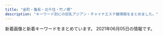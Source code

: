 ```yaml
---
title: "金町・亀有・北千住・竹ノ塚"
description: "キーワード別にの巨乳アジアン・チャイナエステ嬢情報をまとめました。"
---
```


新着画像と新着キーワードをまとめています。
2021年06月05日の情報です。

<DmmAffiliateIns />
<KeywordTable
  shops={
    [
    {
        "url": "https://arzt-spa.iest.info/",
        "name": "Arzt spa\u30fb\u30a2\u30eb\u30c4\u30b9\u30d1",
        "img_links": [
            "https://arzt-spa.iest.info/images/staff0.jpg",
            "https://arzt-spa.iest.info/images/acc4.jpg",
            "https://arzt-spa.iest.info/images/acc6.jpg",
            "https://arzt-spa.iest.info/images/pick.jpg",
            "https://arzt-spa.iest.info/images/end.jpg",
            "https://arzt-spa.iest.info/images/acc5.jpg",
            "https://arzt-spa.iest.info/images/staff_line.jpg",
            "https://arzt-spa.iest.info/images/girl_bt.jpg",
            "https://arzt-spa.iest.info/images/acc1.jpg",
            "https://arzt-spa.iest.info/images/top.jpg",
            "https://arzt-spa.iest.info/images/bjs3.jpg",
            "https://arzt-spa.iest.info/images/acc2.jpg",
            "https://arzt-spa.iest.info/photos/sites/8/2021/05/2021051108091387.jpg",
            "https://arzt-spa.iest.info/photos/sites/8/2021/05/2021052003571283.jpg",
            "https://arzt-spa.iest.info/images/mobile.jpg",
            "https://arzt-spa.iest.info/photos/sites/8/2021/05/2021052003571253.jpg",
            "https://arzt-spa.iest.info/photos/sites/8/2021/04/202104290958056.jpg",
            "https://arzt-spa.iest.info/images/news.jpg",
            "https://arzt-spa.iest.info/images/link_line.jpg",
            "https://arzt-spa.iest.info/images/acc3.jpg",
            "https://arzt-spa.iest.info/photos/sites/8/2021/05/2021052102083831.jpg",
            "https://arzt-spa.iest.info/images/line1.jpg",
            "https://arzt-spa.iest.info/photos/sites/8/2021/04/2021042909585676.jpg",
            "https://arzt-spa.iest.info/photos/sites/8/2021/05/2021052102074914.jpg"
        ],
        "station": "JR\u4e80\u6709\u99c5\u5357\u53e3",
        "keywords": {
            "E": 6,
            "88": 4,
            "83": 4,
            "86": 2,
            "87": 2,
            "D": 8,
            "90": 2
        }
    },
    {
        "name": "Amor-\u30a2\u30e2\u30fc\u30eb-",
        "img_links": [
            "http://relax-esthe.tokyo/images/call.png",
            "http://relax-esthe.tokyo/css/staff/staff09.png",
            "http://relax-esthe.tokyo/css/staff/staff07.png",
            "http://relax-esthe.tokyo/css/m-top-right01.jpg",
            "http://relax-esthe.tokyo/css/staff/staff0n.png",
            "http://relax-esthe.tokyo/css/m-top-right03.jpg",
            "http://relax-esthe.tokyo/css/staff/staff02.png",
            "http://relax-esthe.tokyo/css/m-head1.jpg",
            "http://relax-esthe.tokyo/css/m-left.jpg",
            "http://relax-esthe.tokyo/css/staff/staff05.png",
            "http://relax-esthe.tokyo/css/m-right.jpg",
            "http://relax-esthe.tokyo/css/m-top02.jpg",
            "http://relax-esthe.tokyo/css/m-yejiao.jpg",
            "http://relax-esthe.tokyo/css/staff/staff01.png",
            "http://relax-esthe.tokyo/css/m-top-right04.jpg",
            "http://relax-esthe.tokyo/css/top-left01.jpg",
            "http://relax-esthe.tokyo/css/staff/staff03.png",
            "http://relax-esthe.tokyo/css/staff/staff06.png",
            "http://relax-esthe.tokyo/css/m-top-right02.jpg"
        ],
        "url": "http://relax-esthe.tokyo/",
        "keywords": {},
        "station": "\u6885\u5cf6\u99c5"
    },
    {
        "url": "https://s-esthe.biz/",
        "img_links": [
            "https://s-esthe.biz/wp-content/themes/este/img/top-img01b.png",
            "https://s-esthe.biz/wp-content/uploads/2019/06/47567uhito.jpg",
            "https://s-esthe.biz/wp-content/uploads/2019/06/345678hito.jpg",
            "https://s-esthe.biz/wp-content/themes/este/img/4.jpg",
            "https://s-esthe.biz/wp-content/themes/este/img/1.jpg",
            "https://s-esthe.biz/wp-content/uploads/2021/05/211nss.jpg",
            "https://s-esthe.biz/wp-content/uploads/2019/06/23456hito.jpg",
            "https://s-esthe.biz/wp-content/themes/este/img/top-img02.png",
            "https://s-esthe.biz/wp-content/uploads/2019/06/651hito.jpg",
            "https://s-esthe.biz/wp-content/themes/este/img/call.png",
            "https://s-esthe.biz/wp-content/themes/este/img/2.jpg",
            "https://s-esthe.biz/wp-content/themes/este/img/3.jpg",
            "https://s-esthe.biz/wp-content/themes/este/img/tel_footer.png",
            "https://s-esthe.biz/wp-content/themes/este/img/tel_header.png",
            "https://s-esthe.biz/wp-content/themes/este/img/top-img01a.png"
        ],
        "name": "\u3057\u3093\u3061\u3083\u3093",
        "station": "\u5343\u4f4f\u5927\u6a4b\u99c5",
        "keywords": {
            "D": 12,
            "E": 6
        }
    },
    {
        "img_links": [
            "http://iyasinobara.oks.bz/photos/sites/36/2021/03/2021030303232197.jpg",
            "http://iyasinobara.oks.bz/images/top.jpg",
            "http://iyasinobara.oks.bz/photos/sites/36/2020/11/2020112101523963.jpg",
            "http://iyasinobara.oks.bz/images/mobile.jpg",
            "http://iyasinobara.oks.bz/images/s_shedule.jpg",
            "http://iyasinobara.oks.bz/images/s_news.jpg",
            "http://iyasinobara.oks.bz/images/room2.jpg",
            "http://iyasinobara.oks.bz/images/s_staff.jpg",
            "http://iyasinobara.oks.bz/images/room3.jpg",
            "http://iyasinobara.oks.bz/images/room4.jpg",
            "http://iyasinobara.oks.bz/images/room1.jpg",
            "http://iyasinobara.oks.bz/photos/sites/36/2019/12/2019121401184994.jpg",
            "http://iyasinobara.oks.bz/photos/sites/36/2020/02/2020021401252254.jpg"
        ],
        "url": "http://iyasinobara.oks.bz/",
        "name": "\u7652\u3057\u306e\u8594\u8587",
        "keywords": {
            "D": 10,
            "90": 5,
            "F": 5,
            "85": 5,
            "82": 5,
            "C": 16,
            "87": 5
        },
        "station": "JR\u91d1\u753a\u99c5\u5317\u53e3"
    },
    {
        "keywords": {
            "86": 3,
            "87": 3
        },
        "url": "http://esthe-aroma.xyz/",
        "img_links": [
            "http://esthe-aroma.xyz/images/cg02.jpg",
            "http://esthe-aroma.xyz/images/esthe1.jpg",
            "http://esthe-aroma.xyz/images/cg01.jpg",
            "http://esthe-aroma.xyz/images/esthe2.jpg",
            "http://esthe-aroma.xyz/images/home.png",
            "http://esthe-aroma.xyz/images/main-sp.jpg",
            "http://esthe-aroma.xyz/images/clear.png",
            "http://esthe-aroma.xyz/images/acc1.jpg",
            "http://esthe-aroma.xyz/images/esthe3.jpg",
            "http://esthe-aroma.xyz/images/acc.jpg",
            "http://esthe-aroma.xyz/images/gallery.png",
            "http://esthe-aroma.xyz/images/staff.png",
            "http://esthe-aroma.xyz/images/link.png",
            "http://esthe-aroma.xyz/images/blog_002.png",
            "http://esthe-aroma.xyz/images/friend.png",
            "http://esthe-aroma.xyz/images/header3.png",
            "http://esthe-aroma.xyz/images/home_002.png",
            "http://esthe-aroma.xyz/images/main1.jpg",
            "http://esthe-aroma.xyz/images/info.png"
        ],
        "name": "\u5927\u5bb6\u65cf",
        "station": "\u7af9\u30ce\u585a\u99c5\u6771\u53e3"
    },
    {
        "img_links": [],
        "keywords": {},
        "name": "\u82b1\u306e\u604b",
        "station": "\u7dbe\u702c\u99c5\u6771\u53e3",
        "url": "http://bananokoi.ies.bz/"
    },
    {
        "keywords": {
            "90": 1,
            "87": 1,
            "D": 4,
            "84": 1,
            "86": 3,
            "83": 1,
            "C": 2,
            "85": 3,
            "E": 2
        },
        "img_links": [
            "http://iris.este.work/int1.png",
            "http://iris.este.work/staff_t.jpg",
            "http://iris.este.work/2/uploadimg/1587527299.jpg",
            "http://iris.este.work/2/uploadimg/1591787978.jpg",
            "http://iris.este.work/news.jpg",
            "http://iris.este.work/2/uploadimg/1610606666.jpg",
            "http://iris.este.work/s1.png",
            "http://iris.este.work/sys1.jpg",
            "http://iris.este.work/2/uploadimg/1597642441.jpeg",
            "http://iris.este.work/2/uploadimg/1604372331.jpg",
            "http://iris.este.work/2/uploadimg/1597806778.jpg",
            "http://iris.este.work/head.jpg",
            "http://iris.este.work/2/uploadimg/1610606533.jpg",
            "http://iris.este.work/2/uploadimg/1587527512.jpg",
            "http://iris.este.work/2/uploadimg/1615527059.jpeg",
            "http://iris.este.work/sys2.jpg",
            "http://iris.este.work/2/uploadimg/1607661251.jpg"
        ],
        "url": "http://iris.este.work/",
        "name": "IRIS \uff5e\u30a2\u30a4\u30ea\u30b9\uff5e",
        "station": "JR\u5317\u5343\u4f4f\u99c5\u6771\u53e3"
    },
    {
        "img_links": [
            "http://e-luxury.work/img/kayo2.jpg",
            "http://e-luxury.work/images/news.jpg",
            "http://e-luxury.work/img/minami1.jpg",
            "http://e-luxury.work/images/tt.jpg",
            "http://e-luxury.work/images/6.jpg",
            "http://e-luxury.work/images/head.jpg",
            "http://e-luxury.work/images/ta.jpg",
            "http://e-luxury.work/images/sys.jpg",
            "http://e-luxury.work/images/int1.jpg",
            "http://e-luxury.work/images/int2.jpg",
            "http://e-luxury.work/images/4.jpg",
            "http://e-luxury.work/images/tel.jpg",
            "http://e-luxury.work/images/mobile.jpg",
            "http://e-luxury.work/img/mimi1.jpg",
            "http://e-luxury.work/images/interior_t.jpg",
            "http://e-luxury.work/img/eri1.jpg",
            "http://e-luxury.work/images/2.jpg",
            "http://e-luxury.work/images/staff_t.jpg",
            "http://e-luxury.work/img/yuki1.jpg",
            "http://e-luxury.work/img/kayo1.jpg",
            "http://e-luxury.work/img/momoka1.jpg",
            "http://e-luxury.work/images/5.jpg",
            "http://e-luxury.work/images/1.jpg",
            "http://e-luxury.work/img/mina1.jpg",
            "http://e-luxury.work/images/3.jpg",
            "http://e-luxury.work/images/b1.jpg",
            "http://e-luxury.work/images/7.jpg"
        ],
        "keywords": {},
        "station": "\u7dbe\u702c\u99c5\u897f\u53e3",
        "url": "http://e-luxury.work/",
        "name": "Angel"
    },
    {
        "url": "https://bright.xyz.mn/",
        "img_links": [
            "https://bright.xyz.mn/images/new.jpg",
            "https://bright.xyz.mn/images/news_bj3.jpg",
            "https://bright.xyz.mn/images/end.png",
            "https://bright.xyz.mn/images/s_news.jpg",
            "https://bright.xyz.mn/images/s_face.jpg",
            "https://bright.xyz.mn/photos/sites/10/2020/07/202007261153576.jpg",
            "https://bright.xyz.mn/photos/sites/10/2021/05/2021052101451231.jpg",
            "https://bright.xyz.mn/photos/sites/10/2020/07/2020072612030016.jpg",
            "https://bright.xyz.mn/photos/sites/10/2020/07/2020072611535558.jpg",
            "https://bright.xyz.mn/photos/sites/10/2021/05/2021052101403735-308x411.jpg",
            "https://bright.xyz.mn/images/1.jpg",
            "https://bright.xyz.mn/photos/sites/10/2021/05/2021052101453282-308x411.jpg",
            "https://bright.xyz.mn/images/s_link.jpg",
            "https://bright.xyz.mn/images/line.png",
            "https://bright.xyz.mn/photos/sites/10/2021/05/202105210145508.jpg",
            "https://bright.xyz.mn/photos/sites/10/2021/05/202105210145508-308x411.jpg",
            "https://bright.xyz.mn/photos/sites/10/2021/05/2021052003325366.jpg",
            "https://bright.xyz.mn/images/s_pick.png",
            "https://bright.xyz.mn/photos/sites/10/2020/01/2020010607464468.jpg",
            "https://bright.xyz.mn/images/2.jpg",
            "https://bright.xyz.mn/images/top.png",
            "https://bright.xyz.mn/images/mobile.jpg",
            "https://bright.xyz.mn/photos/sites/10/2020/08/2020081003373131.jpg",
            "https://bright.xyz.mn/images/s_therapist.jpg",
            "https://bright.xyz.mn/photos/sites/10/2020/08/2020081003373252.jpg",
            "https://bright.xyz.mn/photos/sites/10/2021/05/2021052101403735.jpg",
            "https://bright.xyz.mn/images/staff_bj3.jpg",
            "https://bright.xyz.mn/photos/sites/10/2021/05/2021052101453282.jpg"
        ],
        "name": "Plaisir\u30fb\u30d7\u30ec\u30b8\u30fc\u30eb",
        "station": "JR\u4e80\u6709\u99c5\u5357\u53e3",
        "keywords": {
            "88": 54,
            "D": 56,
            "85": 36,
            "E": 58,
            "87": 18,
            "C": 2,
            "92": 18,
            "H": 18,
            "G": 20,
            "86": 18
        }
    },
    {
        "img_links": [
            "http://www.relax-miyabi.com/img/footer-top_off.jpg",
            "http://www.relax-miyabi.com/img/glo_01_off.jpg",
            "http://www.relax-miyabi.com/img/glo_03_off.jpg",
            "http://www.relax-miyabi.com/img/top-h5R.jpg",
            "http://www.relax-miyabi.com/img/top-course_off.jpg",
            "http://www.relax-miyabi.com/img/top-course2_off.jpg",
            "http://www.relax-miyabi.com/img/glo_02_off.jpg",
            "http://www.relax-miyabi.com/img/top-h5R2.jpg",
            "http://www.relax-miyabi.com/files/019-03.jpg",
            "http://www.relax-miyabi.com/files/019-02.jpg",
            "http://www.relax-miyabi.com/files/014.jpg",
            "http://www.relax-miyabi.com/files/014-03.jpg",
            "http://www.relax-miyabi.com/img/icon_tel.png",
            "http://www.relax-miyabi.com/img/slider/2.jpg",
            "http://www.relax-miyabi.com/img/bnr-01_off.jpg",
            "http://www.relax-miyabi.com/img/glo_05_off.jpg",
            "http://www.relax-miyabi.com/img/bnr-02_off.jpg",
            "http://www.relax-miyabi.com/img/glo_04_off.jpg",
            "http://www.relax-miyabi.com/img/slider/1.jpg",
            "http://www.relax-miyabi.com/img/slider/3.jpg",
            "http://www.relax-miyabi.com/img/h4-top.jpg",
            "http://www.relax-miyabi.com/files/014-02.jpg",
            "http://www.relax-miyabi.com/files/019.jpg",
            "http://www.relax-miyabi.com/img/glo_06_off.jpg"
        ],
        "name": "\u96c5",
        "keywords": {
            "86": 3,
            "88": 3,
            "D": 6
        },
        "url": "http://www.relax-miyabi.com/",
        "station": "\u4e94\u53cd\u91ce\u99c5"
    },
    {
        "station": "JR\u4e80\u6709\u99c5\u5317\u53e3",
        "url": "https://white.tyo.cm/",
        "keywords": {},
        "img_links": [],
        "name": "White\uff5e\u30db\u30ef\u30a4\u30c8\uff5e"
    },
    {
        "name": "Spring-\u30b9\u30d7\u30ea\u30f3\u30b0-",
        "img_links": [
            "http://spring02.est888.com/css/nav/nav-006.png",
            "http://spring02.est888.com/css/staff/staff11.png",
            "http://spring02.est888.com/css/staff/staff11-b.png",
            "http://spring02.est888.com/css/staff/staff09.png",
            "http://spring02.est888.com/css/staff/staff01.png",
            "http://spring02.est888.com/css/nav/nav-003.png",
            "http://spring02.est888.com/css/nav/nav-002.png",
            "http://spring02.est888.com/css/nav/nav-005.png",
            "http://spring02.est888.com/css/staff/staff12.png",
            "http://spring02.est888.com/css/staff/staff010.png",
            "http://spring02.est888.com/css/nav/nav-001.png",
            "http://spring02.est888.com/css/staff/staff03.png",
            "http://spring02.est888.com/css/staff/staff003-b.png",
            "http://spring02.est888.com/css/top01.png",
            "http://spring02.est888.com/css/staff/staff11-a.png",
            "http://spring02.est888.com/css/staff/staff0008.png",
            "http://spring02.est888.com/css/staff/staff03-a.png",
            "http://spring02.est888.com/css/staff/staff01-a.png",
            "http://spring02.est888.com/css/staff/staff09-a.png",
            "http://spring02.est888.com/css/staff/staff04.png",
            "http://spring02.est888.com/css/top003.png",
            "http://spring02.est888.com/css/staff/staff04-a.png",
            "http://spring02.est888.com/css/staff/staff005-a.png",
            "http://spring02.est888.com/css/staff/staff010-a.png",
            "http://spring02.est888.com/css/staff/staff12-b.png",
            "http://spring02.est888.com/css/staff/staff12-a.png",
            "http://spring02.est888.com/css/nav/nav-004.png",
            "http://spring02.est888.com/css/staff/staff09-b.png",
            "http://spring02.est888.com/css/staff/staff005.png",
            "http://spring02.est888.com/css/top02-left.png",
            "http://spring02.est888.com/css/staff/staff008-b.png",
            "http://spring02.est888.com/css/tel.png",
            "http://spring02.est888.com/css/staff/staff005-b.png",
            "http://spring02.est888.com/css/staff/staff01-b.png",
            "http://spring02.est888.com/css/staff/staff04-b.png",
            "http://spring02.est888.com/css/osusume01.png",
            "http://spring02.est888.com/css/top04.png",
            "http://spring02.est888.com/css/staff/staff010-b.png"
        ],
        "url": "http://spring02.est888.com/",
        "station": "\u7dbe\u702c\u99c5\u897f\u53e3",
        "keywords": {
            "84": 1,
            "90": 3,
            "85": 3,
            "C": 4,
            "E": 2,
            "91": 1,
            "G": 1,
            "89": 1
        }
    },
    {
        "keywords": {
            "90": 9,
            "88": 9,
            "85": 9,
            "87": 9,
            "C": 15,
            "D": 36,
            "89": 9,
            "86": 27
        },
        "name": "\u30e9\u30c3\u30b7\u30e5",
        "url": "https://lush.jpn.vin/",
        "img_links": [
            "https://lush.jpn.vin/images/girl.png",
            "https://lush.jpn.vin/photos/sites/6/2020/12/202012140206371.jpg",
            "https://lush.jpn.vin/images/tit_pick.jpg",
            "https://lush.jpn.vin/photos/sites/6/2021/01/2021011906135643.jpg",
            "https://lush.jpn.vin/photos/sites/6/2021/01/2021012905303514.jpg",
            "https://lush.jpn.vin/photos/sites/6/2020/12/2020121402091934.jpg",
            "https://lush.jpn.vin/images/room2.jpg",
            "https://lush.jpn.vin/photos/sites/6/2020/12/2020121402082025.jpg",
            "https://lush.jpn.vin/images/room1.jpg",
            "https://lush.jpn.vin/images/room3.jpg",
            "https://lush.jpn.vin/photos/sites/6/2021/02/2021021804400223.jpg",
            "https://lush.jpn.vin/photos/sites/6/2020/12/2020121402072787.jpg",
            "https://lush.jpn.vin/photos/sites/6/2021/05/202105260132415.jpg",
            "https://lush.jpn.vin/images/top.png",
            "https://lush.jpn.vin/images/lb.png",
            "https://lush.jpn.vin/images/room4.jpg",
            "https://lush.jpn.vin/images/tit_staff.jpg",
            "https://lush.jpn.vin/images/border-bottom.png",
            "https://lush.jpn.vin/images/end.jpg",
            "https://lush.jpn.vin/images/rb.png",
            "https://lush.jpn.vin/images/bg_comend.jpg",
            "https://lush.jpn.vin/images/side_mobile.png",
            "https://lush.jpn.vin/images/tit_news.png"
        ],
        "station": "JR\u91d1\u753a\u99c5\u5317\u53e3"
    },
    {
        "keywords": {},
        "url": "http://sumirety.xyz/",
        "img_links": [],
        "station": "\u6885\u5cf6\u99c5",
        "name": "\u5fc3"
    },
    {
        "img_links": [
            "http://raku.est888.com/css/nav/nav-006.jpg",
            "http://raku.est888.com/css/cam00001.jpg",
            "http://raku.est888.com/css/tel.png",
            "http://raku.est888.com/css/nav/nav-001.jpg",
            "http://raku.est888.com/css/osusume001.jpg",
            "http://raku.est888.com/css/staff/staff0002-a.png",
            "http://raku.est888.com/css/nav/nav-003.jpg",
            "http://raku.est888.com/css/nav/nav-004.jpg",
            "http://raku.est888.com/css/nav/nav-002.jpg",
            "http://raku.est888.com/css/nav/nav-005.jpg",
            "http://raku.est888.com/css/staff/staff01-a.png",
            "http://raku.est888.com/css/staff/staff00001-a.png",
            "http://raku.est888.com/css/top02-left.png"
        ],
        "url": "http://raku.est888.com/",
        "name": "\u697d",
        "keywords": {
            "D": 1,
            "89": 1,
            "87": 2,
            "C": 2
        },
        "station": "JR\u91d1\u753a\u99c5\u5317\u53e3"
    },
    {
        "keywords": {},
        "url": "http://kenkohouse.com/",
        "station": "JR\u4e80\u6709\u99c5\u5317\u53e3",
        "img_links": [],
        "name": "\u30b5\u30e9\u30f3"
    },
    {
        "img_links": [
            "http://www.yurikago-massage.work/img/sta6.jpg",
            "http://www.yurikago-massage.work/img/st11.jpg",
            "http://www.yurikago-massage.work/img/st10.jpg",
            "http://www.yurikago-massage.work/img/sta10.jpg",
            "http://www.yurikago-massage.work/img/st7.jpg",
            "http://www.yurikago-massage.work/img/sta8.jpg",
            "http://www.yurikago-massage.work/img/sta7.jpg",
            "http://www.yurikago-massage.work/img/nos.jpg",
            "http://www.yurikago-massage.work/img/sta12.jpg",
            "http://www.yurikago-massage.work/img/botton.jpg",
            "http://www.yurikago-massage.work/img/fla-1.jpg",
            "http://www.yurikago-massage.work/img/st13.jpg",
            "http://www.yurikago-massage.work/img/sta9.jpg",
            "http://www.yurikago-massage.work/img/st6.jpg",
            "http://www.yurikago-massage.work/img/sta11.jpg",
            "http://www.yurikago-massage.work/img/st8.jpg",
            "http://www.yurikago-massage.work/img/sta13.jpg",
            "http://www.yurikago-massage.work/img/fla-2.jpg",
            "http://www.yurikago-massage.work/img/st9.jpg",
            "http://www.yurikago-massage.work/img/mo.png",
            "http://www.yurikago-massage.work/img/st12.jpg",
            "http://www.yurikago-massage.work/img/st09.jpg"
        ],
        "name": "\u3086\u308a\u304b\u3054",
        "station": "JR\u91d1\u753a\u99c5\u5317\u53e3",
        "url": "http://www.yurikago-massage.work/",
        "keywords": {
            "E": 4,
            "C": 15,
            "85": 8,
            "87": 4,
            "86": 6,
            "88": 4,
            "D": 14,
            "F": 4
        }
    },
    {
        "station": "JR\u4e80\u6709\u99c5\u5357\u53e3",
        "keywords": {
            "89": 2,
            "E": 2,
            "D": 4,
            "87": 2,
            "86": 2
        },
        "img_links": [
            "http://koi.rankuens.com/css/nav/nav04.jpg",
            "http://koi.rankuens.com/css/staff/staff09.jpg",
            "http://koi.rankuens.com/css/left.jpg",
            "http://koi.rankuens.com/css/nav/nav06.jpg",
            "http://koi.rankuens.com/css/nav/nav03.jpg",
            "http://koi.rankuens.com/css/staff/staff08.jpg",
            "http://koi.rankuens.com/css/nav/nav02.jpg",
            "http://koi.rankuens.com/css/staff/staff00006.jpg",
            "http://koi.rankuens.com/css/staff/staff11-b.jpg",
            "http://koi.rankuens.com/css/nav/nav01.jpg",
            "http://koi.rankuens.com/css/staff/staff11-a.jpg",
            "http://koi.rankuens.com/css/top005.jpg",
            "http://koi.rankuens.com/css/staff/staff00005.jpg",
            "http://koi.rankuens.com/css/top00000001.jpg",
            "http://koi.rankuens.com/css/top004.jpg",
            "http://koi.rankuens.com/css/head03.jpg",
            "http://koi.rankuens.com/css/nav/nav05.jpg",
            "http://koi.rankuens.com/css/right.jpg",
            "http://koi.rankuens.com/css/staff/staff10.jpg"
        ],
        "url": "http://koi.rankuens.com/",
        "name": "\u604b\u4eba\u697d\u5712"
    },
    {
        "url": "http://kenkounoie-umejima.este88.com/",
        "keywords": {},
        "station": "\u6885\u5cf6\u99c5",
        "name": "\u5065\u5eb7\u306e\u5bb6",
        "img_links": [
            "http://kenkounoie-umejima.este88.com/gals/risa1.jpg",
            "http://kenkounoie-umejima.este88.com/images/info.png",
            "http://kenkounoie-umejima.este88.com/images/acc4.jpg",
            "http://kenkounoie-umejima.este88.com/images/acc3.jpg",
            "http://kenkounoie-umejima.este88.com/images/acc2.jpg",
            "http://kenkounoie-umejima.este88.com/gals/kiki1.jpg",
            "http://kenkounoie-umejima.este88.com/images/img2.jpg",
            "http://kenkounoie-umejima.este88.com/images/acc1.jpg",
            "http://kenkounoie-umejima.este88.com/gals/rika1.jpg",
            "http://kenkounoie-umejima.este88.com/images/img3.jpg",
            "http://kenkounoie-umejima.este88.com/images/acc5.jpg",
            "http://kenkounoie-umejima.este88.com/i/sp02.jpg",
            "http://kenkounoie-umejima.este88.com/gals/ai1.jpg",
            "http://kenkounoie-umejima.este88.com/gals/akane1.jpg",
            "http://kenkounoie-umejima.este88.com/gals/mimi1.jpg",
            "http://kenkounoie-umejima.este88.com/images/qr.jpg",
            "http://kenkounoie-umejima.este88.com/images/img4.jpg",
            "http://kenkounoie-umejima.este88.com/gals/emi1.jpg",
            "http://kenkounoie-umejima.este88.com/images/img1.jpg"
        ]
    },
    {
        "station": "JR\u91d1\u753a\u99c5\u5317\u53e3",
        "keywords": {},
        "url": "http://www.kenyoku.work/",
        "name": "\u5065\u6b32",
        "img_links": [
            "http://www.kenyoku.work/images/b2.jpg",
            "http://www.kenyoku.work/img/hana1.jpg",
            "http://www.kenyoku.work/images/interior_t.jpg",
            "http://www.kenyoku.work/images/head.jpg",
            "http://www.kenyoku.work/img/miki1.jpg",
            "http://www.kenyoku.work/images/int1.png",
            "http://www.kenyoku.work/images/staff_t.jpg",
            "http://www.kenyoku.work/images/1.jpg",
            "http://www.kenyoku.work/images/news.jpg",
            "http://www.kenyoku.work/img/risa1.jpg",
            "http://www.kenyoku.work/images/sys.jpg",
            "http://www.kenyoku.work/images/info.png",
            "http://www.kenyoku.work/images/int2.png",
            "http://www.kenyoku.work/images/2.jpg",
            "http://www.kenyoku.work/img/ami1.jpg",
            "http://www.kenyoku.work/images/4.jpg",
            "http://www.kenyoku.work/images/s1.png",
            "http://www.kenyoku.work/images/3.jpg",
            "http://www.kenyoku.work/images/b1.jpg",
            "http://www.kenyoku.work/images/mobile.jpg"
        ]
    },
    {
        "name": "Angela \u30a2\u30f3\u30b8\u30a7\u30e9",
        "keywords": {},
        "url": "http://angela.esjp.xyz/",
        "station": "\u7dbe\u702c\u99c5\u6771\u53e3",
        "img_links": [
            "http://angela.esjp.xyz/girl/4.jpg",
            "http://angela.esjp.xyz/images/pickup_line.png",
            "http://angela.esjp.xyz/images/roomimg/photo02.jpg",
            "http://angela.esjp.xyz/images/topbg.jpg",
            "http://angela.esjp.xyz/images/staff_bg.png",
            "http://angela.esjp.xyz/girl/3.jpg",
            "http://angela.esjp.xyz/girl/1.jpg",
            "http://angela.esjp.xyz/girl/6.jpg",
            "http://angela.esjp.xyz/images/newsbg.png",
            "http://angela.esjp.xyz/girl/2.jpg",
            "http://angela.esjp.xyz/girl/5.jpg",
            "http://angela.esjp.xyz/images/nophotos.jpg",
            "http://angela.esjp.xyz/images/mobile_bg.png",
            "http://angela.esjp.xyz/images/roomimg/photo01.jpg",
            "http://angela.esjp.xyz/images/tel_footer.png"
        ]
    },
    {
        "name": "\u5922\u306e\u5bb6",
        "keywords": {
            "87": 1,
            "D": 3,
            "C": 11,
            "86": 2
        },
        "station": "\u7af9\u30ce\u585a\u99c5\u6771\u53e3",
        "url": "http://kokoroan.jps.cm/",
        "img_links": [
            "http://kokoroan.jps.cm/photos/sites/31/2021/03/2021032316250291.jpg",
            "http://kokoroan.jps.cm/images/ser2.jpg",
            "http://kokoroan.jps.cm/images/mobile2.jpg",
            "http://kokoroan.jps.cm/images/service_line.jpg",
            "http://kokoroan.jps.cm/images/mobile.jpg",
            "http://kokoroan.jps.cm/images/ser4.jpg",
            "http://kokoroan.jps.cm/images/ser3.jpg",
            "http://kokoroan.jps.cm/images/room4.jpg",
            "http://kokoroan.jps.cm/images/room1.jpg",
            "http://kokoroan.jps.cm/images/girl-z2.jpg",
            "http://kokoroan.jps.cm/images/ser5.jpg",
            "http://kokoroan.jps.cm/photos/sites/31/2021/03/2021032316410890.jpg",
            "http://kokoroan.jps.cm/images/room3.jpg",
            "http://kokoroan.jps.cm/images/bj3.jpg",
            "http://kokoroan.jps.cm/photos/sites/31/2021/04/2021041913212424.jpg",
            "http://kokoroan.jps.cm/photos/sites/31/2021/04/2021041913212572.jpg",
            "http://kokoroan.jps.cm/images/ser1.jpg",
            "http://kokoroan.jps.cm/photos/sites/31/2021/03/2021032515025450.jpg",
            "http://kokoroan.jps.cm/images/girl-z1.jpg",
            "http://kokoroan.jps.cm/images/top.jpg",
            "http://kokoroan.jps.cm/images/staff_line.jpg",
            "http://kokoroan.jps.cm/images/room2.jpg",
            "http://kokoroan.jps.cm/images/end.jpg",
            "http://kokoroan.jps.cm/photos/sites/31/2021/03/2021032515024847.jpg"
        ]
    },
    {
        "url": "https://kungangm.jimdofree.com/",
        "station": "\u5800\u5207\u83d6\u84b2\u5712\u99c5",
        "keywords": {},
        "name": "\u541b\u5b89",
        "img_links": [
            "https://image.jimcdn.com/app/cms/image/transf/dimension=1080x1024:format=jpg/path/s491738307dab8ed0/image/i0ab0a1b77accb1c7/version/1622889641/image.jpg",
            "https://image.jimcdn.com/app/cms/image/transf/dimension=1080x1024:format=jpg/path/s491738307dab8ed0/image/i8114f4be25f79eef/version/1617353476/image.jpg",
            "https://image.jimcdn.com/app/cms/image/transf/dimension=1080x1024:format=jpg/path/s491738307dab8ed0/image/ie54739bfe4411825/version/1621849495/image.jpg",
            "https://image.jimcdn.com/app/cms/image/transf/none/path/s491738307dab8ed0/image/i5806f8c0fbbca598/version/1417614009/image.jpg",
            "https://image.jimcdn.com/app/cms/image/transf/none/path/s491738307dab8ed0/image/iba7a970dbc047ea1/version/1622889571/image.jpg"
        ]
    },
    {
        "keywords": {},
        "url": "http://ayase-ai.jpest.net/",
        "name": "\u611b",
        "img_links": [
            "http://ayase-ai.jpest.net/uploads//sites/33/2020/12/r4-1.png",
            "http://ayase-ai.jpest.net/uploads//sites/33/2020/12/main_bottom.png",
            "http://ayase-ai.jpest.net/uploads//sites/33/2020/11/g2-225x300.jpg",
            "http://ayase-ai.jpest.net/uploads//sites/33/2020/12/mobile-1.jpg",
            "http://ayase-ai.jpest.net/uploads//sites/33/2020/11/g1-225x300.jpg",
            "http://ayase-ai.jpest.net/uploads//sites/33/2020/11/g3.jpg",
            "http://ayase-ai.jpest.net/uploads//sites/33/2020/11/g5.jpg",
            "http://ayase-ai.jpest.net/uploads//sites/33/2020/11/g3-225x300.jpg",
            "http://ayase-ai.jpest.net/uploads//sites/33/2020/12/r2-1.png",
            "http://ayase-ai.jpest.net/uploads//sites/33/2021/01/g1.jpg",
            "http://ayase-ai.jpest.net/uploads//sites/33/2021/04/g1.jpg",
            "http://ayase-ai.jpest.net/uploads//sites/33/2020/12/ma01-1.jpg",
            "http://ayase-ai.jpest.net/uploads//sites/33/2021/01/g1-225x300.jpg",
            "http://ayase-ai.jpest.net/uploads//sites/33/2020/12/re.jpg",
            "http://ayase-ai.jpest.net/uploads//sites/33/2020/11/g6.jpg",
            "http://ayase-ai.jpest.net/uploads//sites/33/2020/12/main_top-1.png",
            "http://ayase-ai.jpest.net/uploads//sites/33/2021/04/g1-225x300.jpg",
            "http://ayase-ai.jpest.net/uploads//sites/33/2020/11/g2.jpg",
            "http://ayase-ai.jpest.net/uploads//sites/33/2020/11/g6-225x300.jpg",
            "http://ayase-ai.jpest.net/uploads//sites/33/2020/12/r3-1.png",
            "http://ayase-ai.jpest.net/uploads//sites/33/2020/12/ss.png",
            "http://ayase-ai.jpest.net/uploads//sites/33/2020/11/g4-225x300.jpg",
            "http://ayase-ai.jpest.net/uploads//sites/33/2020/12/r1.png",
            "http://ayase-ai.jpest.net/uploads//sites/33/2020/12/main_bottom-1.png",
            "http://ayase-ai.jpest.net/uploads//sites/33/2020/11/m-top02-1.jpg",
            "http://ayase-ai.jpest.net/uploads//sites/33/2020/12/main_top.png",
            "http://ayase-ai.jpest.net/uploads//sites/33/2020/12/shishu-2.png",
            "http://ayase-ai.jpest.net/uploads//sites/33/2020/11/g1.jpg",
            "http://ayase-ai.jpest.net/uploads//sites/33/2020/11/g5-225x300.jpg",
            "http://ayase-ai.jpest.net/uploads//sites/33/2020/11/g4.jpg"
        ],
        "station": "\u7dbe\u702c\u99c5\u6771\u53e3"
    },
    {
        "url": "http://massage-esthe.red/",
        "keywords": {
            "C": 2,
            "D": 20,
            "86": 32
        },
        "station": "JR\u4e80\u6709\u99c5\u5317\u53e3",
        "name": "BODY RESORT",
        "img_links": [
            "http://massage-esthe.red/images/index-1.jpg",
            "http://massage-esthe.red/images/fbb.jpg",
            "http://massage-esthe.red/images/slider/slide5s.png",
            "http://massage-esthe.red/images/staff_images/sta6.jpg",
            "http://massage-esthe.red/images/line.jpg",
            "http://massage-esthe.red/images/an_3_01.jpg",
            "http://massage-esthe.red/images/staff_images/st6.jpg",
            "http://massage-esthe.red/images/index-2.jpg",
            "http://massage-esthe.red/images/an_4_01.jpg",
            "http://massage-esthe.red/images/staff_images/st7.jpg",
            "http://massage-esthe.red/images/an_3_02.jpg",
            "http://massage-esthe.red/images/an_1_01.jpg",
            "http://massage-esthe.red/images/staff_images/st5.jpg",
            "http://massage-esthe.red/images/an_6_02.jpg",
            "http://massage-esthe.red/images/staff_images/st2.jpg",
            "http://massage-esthe.red/images/staff_images/st9.jpg",
            "http://massage-esthe.red/images/staff_images/sta5.jpg",
            "http://massage-esthe.red/images/staff_images/sta1.jpg",
            "http://massage-esthe.red/images/e.jpg",
            "http://massage-esthe.red/images/r2.jpg",
            "http://massage-esthe.red/images/r4.jpg",
            "http://massage-esthe.red/images/no.png",
            "http://massage-esthe.red/images/staff_images/st4.jpg",
            "http://massage-esthe.red/images/staff_images/sta3.jpg",
            "http://massage-esthe.red/images/slider/slide3.png",
            "http://massage-esthe.red/images/slider/slide5.png",
            "http://massage-esthe.red/images/staff_images/sta2.jpg",
            "http://massage-esthe.red/images/slider/slide2.png",
            "http://massage-esthe.red/images/an_5_01.jpg",
            "http://massage-esthe.red/images/staff_images/sta7.jpg",
            "http://massage-esthe.red/images/staff_images/st3.jpg",
            "http://massage-esthe.red/images/an_4_02.jpg",
            "http://massage-esthe.red/images/r5.jpg",
            "http://massage-esthe.red/images/staff_images/sta4.jpg",
            "http://massage-esthe.red/images/slider/slide1.png",
            "http://massage-esthe.red/images/r6.jpg",
            "http://massage-esthe.red/images/slider/slide1s.png",
            "http://massage-esthe.red/images/staff_images/sl.png",
            "http://massage-esthe.red/images/slider/slide3s.png",
            "http://massage-esthe.red/images/an_2_02.jpg",
            "http://massage-esthe.red/images/slider/slide4.png",
            "http://massage-esthe.red/images/staff_images/st1.jpg",
            "http://massage-esthe.red/images/slider/slide2s.png",
            "http://massage-esthe.red/images/slider/slide4s.png",
            "http://massage-esthe.red/images/an_1_02.jpg",
            "http://massage-esthe.red/images/qr.jpg",
            "http://massage-esthe.red/images/r3.jpg",
            "http://massage-esthe.red/images/r7.jpg",
            "http://massage-esthe.red/images/an_2_01.jpg",
            "http://massage-esthe.red/images/an_6_01.jpg",
            "http://massage-esthe.red/images/line1.jpg",
            "http://massage-esthe.red/images/an_5_02.jpg",
            "http://massage-esthe.red/images/staff_images/sta9.jpg"
        ]
    },
    {
        "keywords": {
            "D": 1,
            "E": 2
        },
        "img_links": [
            "https://moon-love.info/images/slider1/01.jpg",
            "https://moon-love.info/staffPhoto/b20200711151214.jpg",
            "https://moon-love.info/staffPhoto/s20200527170611.jpg",
            "https://moon-love.info/images/returnBtn.png",
            "https://moon-love.info/js/sliderLine/slide_next.png",
            "https://moon-love.info/images/mobile.jpg",
            "https://moon-love.info/images/slider1/03.jpg",
            "https://moon-love.info/staffPhoto/s20200711151214.jpg",
            "https://moon-love.info/uploadfiles/images/campaignIyasiHealCom.jpg",
            "https://moon-love.info/uploadfiles/Image/image.png",
            "https://moon-love.info/staffPhoto/b20200527170611.jpg",
            "https://moon-love.info/images/gallery1.png",
            "https://moon-love.info/images/noImg.jpg",
            "https://moon-love.info/js/sliderLine/slide_prev.png",
            "https://moon-love.info/images/slider1/02.jpg"
        ],
        "station": "\u5317\u5343\u4f4f\u99c5\u6771\u53e3",
        "url": "https://moon-love.info/",
        "name": "\u6cc9\u30fb\u3044\u305a\u307f"
    },
    {
        "url": "https://renren.tyo.cm/",
        "img_links": [
            "https://renren.tyo.cm/photos/sites/41/2021/05/2021052004155498.jpg",
            "https://renren.tyo.cm/images/acc5.jpg",
            "https://renren.tyo.cm/images/staff01.png",
            "https://renren.tyo.cm/photos/sites/41/2021/05/202105200415347.jpg",
            "https://renren.tyo.cm/images/acc2.jpg",
            "https://renren.tyo.cm/images/top.png",
            "https://renren.tyo.cm/images/acc6.jpg",
            "https://renren.tyo.cm/images/tit_link.png",
            "https://renren.tyo.cm/images/tit_new.png",
            "https://renren.tyo.cm/images/link_nav02.jpg",
            "https://renren.tyo.cm/images/side_tel.jpg",
            "https://renren.tyo.cm/images/acc4.jpg",
            "https://renren.tyo.cm/photos/sites/41/2021/05/2021052004155822.jpg",
            "https://renren.tyo.cm/images/link_nav05.jpg",
            "https://renren.tyo.cm/photos/sites/41/2021/05/2021052004154256.jpg",
            "https://renren.tyo.cm/images/side_mobile.jpg",
            "https://renren.tyo.cm/images/link_nav03.jpg",
            "https://renren.tyo.cm/images/acc3.jpg",
            "https://renren.tyo.cm/images/link_nav04.jpg",
            "https://renren.tyo.cm/images/end.png",
            "https://renren.tyo.cm/images/acc1.jpg",
            "https://renren.tyo.cm/photos/sites/41/2021/05/2021052004153875.jpg",
            "https://renren.tyo.cm/images/sp_top.png",
            "https://renren.tyo.cm/images/link_nav01.jpg",
            "https://renren.tyo.cm/images/link_nav06.jpg",
            "https://renren.tyo.cm/photos/sites/41/2021/05/2021052004155091.jpg",
            "https://renren.tyo.cm/images/tit_pick.png",
            "https://renren.tyo.cm/images/staff02.png",
            "https://renren.tyo.cm/photos/sites/41/2021/05/2021052004154611.jpg"
        ],
        "name": "Aroma RenRen",
        "station": "JR\u4e80\u6709\u99c5\u5357\u53e3",
        "keywords": {
            "88": 3,
            "E": 2,
            "F": 1,
            "83": 1,
            "D": 3,
            "86": 1,
            "C": 1,
            "85": 2
        }
    },
    {
        "name": "You First*\u30e6\u30fc\u30d5\u30a1\u30fc\u30b9\u30c8",
        "url": "http://youfirstesthe.com/",
        "station": "\u7dbe\u702c\u99c5\u6771\u53e3",
        "img_links": [
            "http://youfirstesthe.com/upload/girl/img03/img1_0015.jpg",
            "http://youfirstesthe.com/upload/girl/img03/img2_0028.jpg",
            "http://youfirstesthe.com/upload/girl/img02/img1_0020.jpg",
            "http://youfirstesthe.com/upload/girl/img02/img1_0029.jpg",
            "http://youfirstesthe.com/upload/girl/img03/img1_0003.jpg",
            "http://youfirstesthe.com/upload/girl/img03/img1_0014.jpg",
            "http://youfirstesthe.com/upload/girl/img02/img1_0008.jpg",
            "http://youfirstesthe.com/upload/girl/img03/img2_0020.jpg",
            "http://youfirstesthe.com/upload/girl/img02/img1_0027.jpg",
            "http://youfirstesthe.com/upload/board/img_1600470945.jpg",
            "http://youfirstesthe.com/upload/girl/img02/img1_0026.jpg",
            "http://youfirstesthe.com/images/top/news.png",
            "http://youfirstesthe.com/upload/girl/img03/img2_0008.jpg",
            "http://youfirstesthe.com/upload/girl/img03/img3_0008.jpg",
            "http://youfirstesthe.com/upload/girl/img02/img1_0007.jpg",
            "http://youfirstesthe.com/upload/board/img_1616074420.jpg",
            "http://youfirstesthe.com/images/top/ranking01.png",
            "http://youfirstesthe.com/upload/girl/img02/img1_0019.jpg",
            "http://youfirstesthe.com/upload/girl/img03/img1_0026.jpg",
            "http://youfirstesthe.com/upload/girl/img03/img2_0019.jpg",
            "http://youfirstesthe.com/upload/girl/img03/img1_0004.jpg",
            "http://youfirstesthe.com/upload/girl/img03/img1_0019.jpg",
            "http://youfirstesthe.com/upload/girl/img03/img3_0007.jpg",
            "http://youfirstesthe.com/upload/girl/img03/img2_0014.jpg",
            "http://youfirstesthe.com/upload/girl/img03/img1_0029.jpg",
            "http://youfirstesthe.com/upload/girl/img03/img3_0003.jpg",
            "http://youfirstesthe.com/upload/girl/img02/img1_0003.jpg",
            "http://youfirstesthe.com/upload/girl/img03/img2_0007.jpg",
            "http://youfirstesthe.com/images/common/main_txt_corona.jpg",
            "http://youfirstesthe.com/upload/girl/img03/img1_0027.jpg",
            "http://youfirstesthe.com/upload/girl/img03/img3_0020.jpg",
            "http://youfirstesthe.com/upload/girl/img03/img1_0008.jpg",
            "http://youfirstesthe.com/upload/girl/img03/img1_0028.jpg",
            "http://youfirstesthe.com/upload/girl/img03/img1_0007.jpg",
            "http://youfirstesthe.com/images/top/ranking03.png",
            "http://youfirstesthe.com/upload/girl/img03/img5_0008.jpg",
            "http://youfirstesthe.com/upload/girl/img02/img1_0015.jpg",
            "http://youfirstesthe.com/upload/girl/img03/img2_0016.jpg",
            "http://youfirstesthe.com/images/common/tel.png",
            "http://youfirstesthe.com/upload/board/img_1558501433.jpg",
            "http://youfirstesthe.com/upload/board/img_1616074473.jpg",
            "http://youfirstesthe.com/upload/board/img_1601452249.jpg",
            "http://youfirstesthe.com/images/top/pickup_box.png",
            "http://youfirstesthe.com/upload/board/img_1555924960.jpg",
            "http://youfirstesthe.com/upload/girl/img03/img2_0029.jpg",
            "http://youfirstesthe.com/images/top/list_btn.png",
            "http://youfirstesthe.com/images/top/ranking02.png",
            "http://youfirstesthe.com/upload/girl/img03/img2_0003.jpg",
            "http://youfirstesthe.com/upload/girl/img03/img4_0007.jpg",
            "http://youfirstesthe.com/upload/girl/img03/img4_0008.jpg",
            "http://youfirstesthe.com/upload/girl/img03/img1_0016.jpg",
            "http://youfirstesthe.com/upload/girl/img03/img1_0021.jpg",
            "http://youfirstesthe.com/upload/girl/img02/img1_0014.jpg",
            "http://youfirstesthe.com/upload/girl/img02/img1_0021.jpg",
            "http://youfirstesthe.com/upload/girl/img02/img1_0016.jpg",
            "http://youfirstesthe.com/upload/girl/img02/img1_0004.jpg",
            "http://youfirstesthe.com/upload/girl/img03/img1_0020.jpg",
            "http://youfirstesthe.com/upload/girl/img02/img1_0028.jpg"
        ],
        "keywords": {
            "G": 5,
            "\u30bb\u30af\u30b7\u30fc": 5
        }
    },
    {
        "img_links": [],
        "keywords": {},
        "station": "JR\u5357\u5343\u4f4f\u99c5\u5357\u53e3",
        "url": "http://www.hi-msg.com/tulip/",
        "name": "Tulip\uff5e\u30c1\u30e5\u30fc\u30ea\u30c3\u30d7"
    },
    {
        "url": "http://esthe-aroma.biz/",
        "keywords": {
            "D": 18,
            "88": 4,
            "86": 14
        },
        "name": "Sakura",
        "station": "JR\u91d1\u753a\u99c5\u5317\u53e3",
        "img_links": [
            "http://esthe-aroma.biz/img/m01a.jpg",
            "http://esthe-aroma.biz/img/cg03.jpg",
            "http://esthe-aroma.biz/img/syst.jpg",
            "http://esthe-aroma.biz/img/fla02.jpg",
            "http://esthe-aroma.biz/img/m02a.jpg",
            "http://esthe-aroma.biz/img/cg10.jpg",
            "http://esthe-aroma.biz/img/m05a.jpg",
            "http://esthe-aroma.biz/img/top.jpg",
            "http://esthe-aroma.biz/img/m04.jpg",
            "http://esthe-aroma.biz/img/cg04.jpg",
            "http://esthe-aroma.biz/img/cg101.jpg",
            "http://esthe-aroma.biz/img/ff.jpg",
            "http://esthe-aroma.biz/img/cg01.jpg",
            "http://esthe-aroma.biz/img/tr02.jpg",
            "http://esthe-aroma.biz/img/tr01.jpg",
            "http://esthe-aroma.biz/img/cg05.jpg",
            "http://esthe-aroma.biz/img/cg06.jpg",
            "http://esthe-aroma.biz/img/cg011.jpg",
            "http://esthe-aroma.biz/img/m01.jpg",
            "http://esthe-aroma.biz/img/m03a.jpg",
            "http://esthe-aroma.biz/img/m02.jpg",
            "http://esthe-aroma.biz/img/m03.jpg",
            "http://esthe-aroma.biz/img/fla03.jpg",
            "http://esthe-aroma.biz/img/cg09.jpg",
            "http://esthe-aroma.biz/img/m05.jpg",
            "http://esthe-aroma.biz/img/cg07.jpg",
            "http://esthe-aroma.biz/img/cg02.jpg",
            "http://esthe-aroma.biz/img/fla01.jpg",
            "http://esthe-aroma.biz/img/cg041.jpg",
            "http://esthe-aroma.biz/img/stal.jpg",
            "http://esthe-aroma.biz/img/no.png",
            "http://esthe-aroma.biz/img/m06.jpg",
            "http://esthe-aroma.biz/img/acct.jpg",
            "http://esthe-aroma.biz/img/cg021.jpg"
        ]
    },
    {
        "station": "JR\u4e80\u6709\u99c5\u5317\u53e3",
        "url": "https://besteste.com/",
        "img_links": [
            "https://besteste.com/staffPhoto/b20210427121000.jpg",
            "https://besteste.com/js/sliderLine/slide_prev.png",
            "https://besteste.com/images/slider1/03.jpg",
            "https://besteste.com/staffPhoto/b20210427121331.jpg",
            "https://besteste.com/staffPhoto/b20210206174033.jpg",
            "https://besteste.com/staffPhoto/b20210427121216.jpg",
            "https://besteste.com/staffPhoto/b20201104202356.jpg",
            "https://besteste.com/staffPhoto/b20201104201732.jpg",
            "https://besteste.com/staffPhoto/b20210427121106.jpg",
            "https://besteste.com/staffPhoto/s20210427121216.jpg",
            "https://besteste.com/images/mobile.jpg",
            "https://besteste.com/staffPhoto/s20210206174033.jpg",
            "https://besteste.com/staffPhoto/b20210427120848.jpg",
            "https://besteste.com/staffPhoto/b20201104202637.jpg",
            "https://besteste.com/js/sliderLine/slide_next.png",
            "https://besteste.com/staffPhoto/b20201104202509.jpg",
            "https://besteste.com/staffPhoto/b20201104202740.jpg",
            "https://besteste.com/staffPhoto/s20201104202356.jpg",
            "https://besteste.com/staffPhoto/s20201104202024.jpg",
            "https://besteste.com/staffPhoto/s20201104202637.jpg",
            "https://besteste.com/images/returnBtn.png",
            "https://besteste.com/staffPhoto/s20201104202122.jpg",
            "https://besteste.com/staffPhoto/s20201223163111.jpg",
            "https://besteste.com/staffPhoto/s20201104201732.jpg",
            "https://besteste.com/staffPhoto/b20201104202235.jpg",
            "https://besteste.com/staffPhoto/b20201223163111.jpg",
            "https://besteste.com/staffPhoto/s20210427121331.jpg",
            "https://besteste.com/staffPhoto/s20210427120848.jpg",
            "https://besteste.com/staffPhoto/s20201104202509.jpg",
            "https://besteste.com/staffPhoto/s20201104202235.jpg",
            "https://besteste.com/staffPhoto/s20210427121106.jpg",
            "https://besteste.com/staffPhoto/s20210427121000.jpg",
            "https://besteste.com/staffPhoto/b20210206174451.jpg",
            "https://besteste.com/staffPhoto/b20210206174329.jpg",
            "https://besteste.com/staffPhoto/b20210206174605.jpg",
            "https://besteste.com/staffPhoto/b20201104202024.jpg",
            "https://besteste.com/staffPhoto/s20201104202740.jpg",
            "https://besteste.com/images/slider1/01.jpg",
            "https://besteste.com/staffPhoto/b20210206174200.jpg",
            "https://besteste.com/staffPhoto/b20201104202122.jpg"
        ],
        "keywords": {
            "E": 2,
            "C": 1,
            "86": 1,
            "85": 2,
            "D": 2
        },
        "name": "\u685c"
    },
    {
        "url": "http://aroma-heal.com/",
        "name": "\u7f8e\u5802",
        "img_links": [
            "http://aroma-heal.com/img/add.jpg",
            "http://aroma-heal.com/img/pic.jpg",
            "http://aroma-heal.com/img/tel.jpg",
            "http://aroma-heal.com/img/paypay.png",
            "http://aroma-heal.com/img/t-a.jpg",
            "http://aroma-heal.com/img/t-t.jpg",
            "http://aroma-heal.com/img/sysetc.png",
            "http://aroma-heal.com/img/botton.jpg",
            "http://aroma-heal.com/img/cam.jpg",
            "http://aroma-heal.com/img/t-r.jpg",
            "http://aroma-heal.com/img/sys1.png",
            "http://aroma-heal.com/img/sys3.png",
            "http://aroma-heal.com/staff/aoi/01.jpg",
            "http://aroma-heal.com/img/t-o.jpg",
            "http://aroma-heal.com/staff/yuki/01.jpg",
            "http://aroma-heal.com/img/adrs.jpg",
            "http://aroma-heal.com/img/info.jpg",
            "http://aroma-heal.com/img/tit.jpg",
            "http://aroma-heal.com/img/sys2.png",
            "http://aroma-heal.com/staff/mimi/01.jpg",
            "http://aroma-heal.com/img/sys4.png",
            "http://aroma-heal.com/img/pc.jpg",
            "http://aroma-heal.com/img/t-s.jpg"
        ],
        "keywords": {},
        "station": "JR\u5317\u5343\u4f4f\u99c5\u6771\u53e3"
    },
    {
        "name": "\u9e97",
        "station": "JR\u91d1\u753a\u99c5\u5317\u53e3",
        "keywords": {
            "85": 48,
            "D": 120,
            "87": 12,
            "86": 48,
            "84": 12
        },
        "url": "http://urara.tyo.cm/",
        "img_links": [
            "http://urara.tyo.cm/images/ico02.png",
            "http://urara.tyo.cm/photos/sites/5/2021/06/2021060107130367.jpg",
            "http://urara.tyo.cm/images/link_nav03.png",
            "http://urara.tyo.cm/images/tit_staff01.png",
            "http://urara.tyo.cm/images/slider02.png",
            "http://urara.tyo.cm/images/link_nav01.png",
            "http://urara.tyo.cm/images/link_nav05.png",
            "http://urara.tyo.cm/photos/sites/5/2020/09/2020091508111353.jpg",
            "http://urara.tyo.cm/images/link_nav06.png",
            "http://urara.tyo.cm/images/slider01.png",
            "http://urara.tyo.cm/images/slider03.png",
            "http://urara.tyo.cm/images/tit_info01.png",
            "http://urara.tyo.cm/photos/sites/5/2020/07/2020072904152438.jpg",
            "http://urara.tyo.cm/images/bg_infotit.png",
            "http://urara.tyo.cm/images/tit_staff02.png",
            "http://urara.tyo.cm/images/pagetop.png",
            "http://urara.tyo.cm/photos/sites/5/2021/06/2021060107130435.jpg",
            "http://urara.tyo.cm/photos/sites/5/2020/07/2020072904152344.jpg",
            "http://urara.tyo.cm/images/link_nav02.png",
            "http://urara.tyo.cm/photos/sites/5/2020/07/2020072904152474.jpg",
            "http://urara.tyo.cm/images/link_nav04.png",
            "http://urara.tyo.cm/photos/sites/5/2020/11/2020112706272440.jpg",
            "http://urara.tyo.cm/photos/sites/5/2021/02/2021021804210413.jpg",
            "http://urara.tyo.cm/images/top.png",
            "http://urara.tyo.cm/photos/sites/5/2020/08/2020082101302071.jpg",
            "http://urara.tyo.cm/images/tit_info02.png",
            "http://urara.tyo.cm/photos/sites/5/2020/07/2020072904152581.jpg"
        ]
    },
    {
        "station": "JR\u4e80\u6709\u99c5\u5317\u53e3",
        "url": "http://www.maria0228.com/",
        "keywords": {},
        "name": "\u7652\u3057\u306e\u5bb6",
        "img_links": [
            "http://www.maria0228.com/img/2.jpg",
            "http://www.maria0228.com/img/3.jpg",
            "http://www.maria0228.com/img/4.jpg",
            "http://www.maria0228.com/img/6.jpg",
            "http://www.maria0228.com/img/danni.jpg",
            "http://www.maria0228.com/img/5.jpg",
            "http://www.maria0228.com/img/nana.jpg",
            "http://www.maria0228.com/img/erika.jpg",
            "http://www.maria0228.com/img/7.jpg",
            "http://www.maria0228.com/img/mina.jpg",
            "http://www.maria0228.com/img/1.jpg",
            "http://www.maria0228.com/img/ayumi.jpg",
            "http://www.maria0228.com/img/yuri.jpg",
            "http://www.maria0228.com/img/aya.jpg"
        ]
    },
    {
        "url": "https://heart-peace.business.site/",
        "name": "heart Peace \uff5e\u30cf\u30fc\u30c8\u30d4\u30fc\u30b9\uff5e",
        "keywords": {},
        "station": "\u7dbe\u702c\u99c5",
        "img_links": []
    },
    {
        "url": "http://starrysky.esnavi.work/",
        "name": "\u6fc0\u5b89\u5929\u4f7f",
        "station": "\u7dbe\u702c\u99c5\u6771\u53e3",
        "img_links": [
            "http://starrysky.esnavi.work/2/uploadimg/1574764277.jpg",
            "http://starrysky.esnavi.work/iDl2toJilLq62VX.png",
            "http://starrysky.esnavi.work/2/uploadimg/1609136908.jpeg",
            "http://starrysky.esnavi.work/2/uploadimg/1618889943.jpeg",
            "http://starrysky.esnavi.work/2/uploadimg/1565558725.jpg",
            "http://starrysky.esnavi.work/2/uploadimg/1609136727.jpeg",
            "http://starrysky.esnavi.work/vis_theptframe.png",
            "http://starrysky.esnavi.work/1-1PZ515095RN.jpg",
            "http://starrysky.esnavi.work/2/uploadimg/1596225793.jpg",
            "https://pwchp.com/images_editor/124/images/1559717095-146381_2.jpg",
            "http://starrysky.esnavi.work/2/uploadimg/1617615141.jpeg",
            "https://century.pwchp.com/images/vis_theptframe.png"
        ],
        "keywords": {
            "C": 9,
            "85": 18,
            "90": 27,
            "88": 9,
            "E": 9,
            "\u80f8": 1,
            "D": 9,
            "83": 9
        }
    },
    {
        "keywords": {},
        "name": "\u82b1\u6d77",
        "img_links": [],
        "url": "http://manzoku666.ests.jp/",
        "station": "JR\u4e80\u6709\u99c5\u5317\u53e3"
    },
    {
        "station": "\u897f\u65b0\u4e95\u99c5\u897f\u53e3",
        "name": "\u7e01",
        "keywords": {
            "87": 5,
            "83": 5,
            "D": 20,
            "85": 10
        },
        "url": "http://rakuen.ies.fun/",
        "img_links": [
            "http://rakuen.ies.fun/images/mobile.jpg",
            "http://rakuen.ies.fun/images/tel.jpg",
            "http://rakuen.ies.fun/images/room1.jpg",
            "http://rakuen.ies.fun/images/s_link.png",
            "http://rakuen.ies.fun/photos/sites/40/2021/05/2021053105040675.jpg",
            "http://rakuen.ies.fun/images/s_staff.png",
            "http://rakuen.ies.fun/images/info.jpg",
            "http://rakuen.ies.fun/photos/sites/40/2021/05/2021053105040626.jpg",
            "http://rakuen.ies.fun/images/s3.jpg",
            "http://rakuen.ies.fun/images/room3.jpg",
            "http://rakuen.ies.fun/photos/sites/40/2021/05/2021053105040766.jpg",
            "http://rakuen.ies.fun/images/room4.jpg",
            "http://rakuen.ies.fun/images/s_news.jpg",
            "http://rakuen.ies.fun/photos/sites/40/2021/05/2021053105040853.jpg",
            "http://rakuen.ies.fun/images/room2.jpg",
            "http://rakuen.ies.fun/images/info2.jpg"
        ]
    },
    {
        "name": "\u30e9\u30c3\u30ad\u30fc\u30b9\u30bf\u30fc",
        "img_links": [
            "http://www.luckystar.esturl.com/files/006.jpg",
            "http://www.luckystar.esturl.com/files/006-03.jpg",
            "http://www.luckystar.esturl.com/files/005-03.jpg",
            "http://www.luckystar.esturl.com/files/001-02.jpg",
            "http://www.luckystar.esturl.com/files/002-03.jpg",
            "http://www.luckystar.esturl.com/files/007-02.jpg",
            "http://www.luckystar.esturl.com/files/007.jpg",
            "http://www.luckystar.esturl.com/img/goback.jpg",
            "http://www.luckystar.esturl.com/img/tel.png",
            "http://www.luckystar.esturl.com/files/002-02.jpg",
            "http://www.luckystar.esturl.com/img/btn_blog.png",
            "http://www.luckystar.esturl.com/img/ttl_news.png",
            "http://www.luckystar.esturl.com/files/001-03.jpg",
            "http://www.luckystar.esturl.com/files/003.jpg",
            "http://www.luckystar.esturl.com/images/slider/2.jpg",
            "http://www.luckystar.esturl.com/img/pickup.jpg",
            "http://www.luckystar.esturl.com/files/003-03.jpg",
            "http://www.luckystar.esturl.com/images/slider/1.jpg",
            "http://www.luckystar.esturl.com/files/005.jpg",
            "http://www.luckystar.esturl.com/files/001.jpg",
            "http://www.luckystar.esturl.com/files/003-02.jpg",
            "http://www.luckystar.esturl.com/files/007-03.jpg",
            "http://www.luckystar.esturl.com/files/006-02.jpg",
            "http://www.luckystar.esturl.com/files/002.jpg",
            "http://www.luckystar.esturl.com/images/slider/3.jpg",
            "http://www.luckystar.esturl.com/img/ttl_info.png",
            "http://www.luckystar.esturl.com/files/005-02.jpg"
        ],
        "url": "http://www.luckystar.esturl.com/",
        "keywords": {
            "D": 12,
            "87": 8,
            "86": 4,
            "C": 13
        },
        "station": "JR\u4e80\u6709\u99c5\u5317\u53e3"
    },
    {
        "keywords": {
            "84": 1,
            "D": 5,
            "C": 2
        },
        "img_links": [
            "http://ningyo-hime.com/staffPhoto/b20200707192550.jpg",
            "http://ningyo-hime.com/js/sliderLine/slide_next.png",
            "http://ningyo-hime.com/staffPhoto/s20201101082513.jpg",
            "http://ningyo-hime.com/staffPhoto/s20200630134438.jpg",
            "http://ningyo-hime.com/staffPhoto/b20201230174356.jpg",
            "http://ningyo-hime.com/staffPhoto/s20201212112712.jpg",
            "http://ningyo-hime.com/staffPhoto/b20201212104914.jpg",
            "http://ningyo-hime.com/staffPhoto/b20201212112712.jpg",
            "http://ningyo-hime.com/staffPhoto/b20200630134438.jpg",
            "http://ningyo-hime.com/staffPhoto/b20200905132814.jpg",
            "http://ningyo-hime.com/staffPhoto/s20200905132814.jpg",
            "http://ningyo-hime.com/js/sliderLine/slide_prev.png",
            "http://ningyo-hime.com/uploadfiles/Image/campaignNingyoHimeCom.jpg",
            "http://ningyo-hime.com/images/mobile.jpg",
            "http://ningyo-hime.com/images/slider1/03.jpg",
            "http://ningyo-hime.com/staffPhoto/b20191003141511.jpg",
            "http://ningyo-hime.com/images/gallery1.png",
            "http://ningyo-hime.com/staffPhoto/b20200626161755.jpg",
            "http://ningyo-hime.com/staffPhoto/s20191003141511.jpg",
            "http://ningyo-hime.com/images/returnBtn.png",
            "http://ningyo-hime.com/images/slider1/01.jpg",
            "http://ningyo-hime.com/staffPhoto/s20200707192550.jpg",
            "http://ningyo-hime.com/staffPhoto/s20201230174356.jpg",
            "http://ningyo-hime.com/staffPhoto/s20201212104914.jpg",
            "http://ningyo-hime.com/staffPhoto/b20201101082513.jpg",
            "http://ningyo-hime.com/staffPhoto/s20200626161755.jpg"
        ],
        "name": "\u4eba\u9b5a\u59eb",
        "url": "http://ningyo-hime.com/",
        "station": "\u7dbe\u702c\u99c5\u6771\u53e3"
    },
    {
        "name": "Spring \uff5e\u30b9\u30d7\u30ea\u30f3\u30b0\uff5e",
        "url": "http://spring.est888.com/",
        "keywords": {
            "84": 1,
            "C": 3,
            "85": 2,
            "89": 1,
            "91": 1,
            "E": 1,
            "90": 5,
            "D": 3
        },
        "station": "JR\u91d1\u753a\u99c5\u5317\u53e3",
        "img_links": [
            "http://spring.est888.com/css/staff/staff0010-b.png",
            "http://spring.est888.com/css/staff/staff13.png",
            "http://spring.est888.com/css/staff/staff17-b.png",
            "http://spring.est888.com/css/nav/nav-001.png",
            "http://spring.est888.com/css/staff/staff11-b.png",
            "http://spring.est888.com/css/staff/staff010.png",
            "http://spring.est888.com/css/staff/staff14-a.png",
            "http://spring.est888.com/css/staff/staff004.png",
            "http://spring.est888.com/css/staff/staff17.png",
            "http://spring.est888.com/css/staff/staff16-a.png",
            "http://spring.est888.com/css/staff/staff004-a.png",
            "http://spring.est888.com/css/staff/staff17-a.png",
            "http://spring.est888.com/css/staff/staff0005-a.png",
            "http://spring.est888.com/css/nav/nav-006.png",
            "http://spring.est888.com/css/tel.png",
            "http://spring.est888.com/css/staff/staff14.png",
            "http://spring.est888.com/css/staff/staff16.png",
            "http://spring.est888.com/css/top001.png",
            "http://spring.est888.com/css/top0000000003.jpg",
            "http://spring.est888.com/css/staff/staff11.png",
            "http://spring.est888.com/css/nav/nav-002.png",
            "http://spring.est888.com/css/staff/staff001-b.png",
            "http://spring.est888.com/css/staff/staff11-a.png",
            "http://spring.est888.com/css/staff/staff13-a.png",
            "http://spring.est888.com/css/nav/nav-004.png",
            "http://spring.est888.com/css/staff/staff0005.png",
            "http://spring.est888.com/css/nav/nav-005.png",
            "http://spring.est888.com/css/staff/staff010-a.png",
            "http://spring.est888.com/css/staff/staff0005-b.png",
            "http://spring.est888.com/css/staff/staff012-b.png",
            "http://spring.est888.com/css/staff/staff012-a.png",
            "http://spring.est888.com/css/nav/nav-003.png",
            "http://spring.est888.com/css/staff/staff16-b.png",
            "http://spring.est888.com/css/staff/staff012.png",
            "http://spring.est888.com/css/staff/staff14-b.png",
            "http://spring.est888.com/css/staff/staff004-b.png",
            "http://spring.est888.com/css/staff/staff001.png",
            "http://spring.est888.com/css/staff/staff001-a.png"
        ]
    },
    {
        "keywords": {
            "D": 6
        },
        "name": "\u96c5",
        "img_links": [
            "http://esthe-massage.pink/images/cg1.jpg",
            "http://esthe-massage.pink/sp/images/top-img01.png",
            "http://esthe-massage.pink/images/cg3.jpg",
            "http://esthe-massage.pink/images/line.jpg",
            "http://esthe-massage.pink/sp/images/cg6.jpg",
            "http://esthe-massage.pink/images/aboutus.jpg",
            "http://esthe-massage.pink/sp/images/tel.png",
            "http://esthe-massage.pink/sp/images/cg9.jpg",
            "http://esthe-massage.pink/sp/images/telb.png",
            "http://esthe-massage.pink/images/cg2.jpg",
            "http://esthe-massage.pink/images/top.png",
            "http://esthe-massage.pink/images/compaign.jpg",
            "http://esthe-massage.pink/images/staff_s.jpg",
            "http://esthe-massage.pink/images/newface.jpg",
            "http://esthe-massage.pink/images/staff_tit.jpg",
            "http://esthe-massage.pink/sp/images/teline.png",
            "http://esthe-massage.pink/sp/images/cg3.jpg",
            "http://esthe-massage.pink/images/mobile1.jpg",
            "http://esthe-massage.pink/images/tb.png",
            "http://esthe-massage.pink/sp/images/cg7.jpg",
            "http://esthe-massage.pink/images/bb.png",
            "http://esthe-massage.pink/sp/images/cg2.jpg",
            "http://esthe-massage.pink/images/line2.jpg",
            "http://esthe-massage.pink/images/tb1.png",
            "http://esthe-massage.pink/images/mobile.jpg",
            "http://esthe-massage.pink/sp/images/cg1.jpg",
            "http://esthe-massage.pink/images/news.jpg",
            "http://esthe-massage.pink/images/pick.jpg",
            "http://esthe-massage.pink/images/cg7.jpg",
            "http://esthe-massage.pink/images/end3.png",
            "http://esthe-massage.pink/images/cg9.jpg",
            "http://esthe-massage.pink/images/cg6.jpg"
        ],
        "url": "http://esthe-massage.pink/",
        "station": "JR\u91d1\u753a\u99c5\u5317\u53e3"
    }
]
}
/>
<DmmAffiliateScript />

